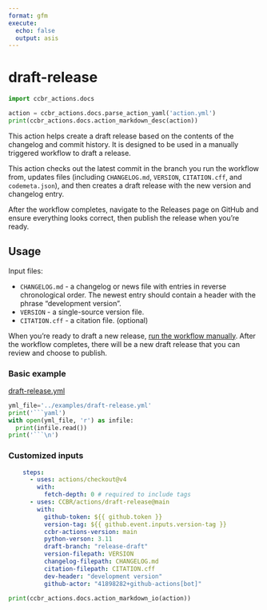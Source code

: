 ```yaml
---
format: gfm
execute:
  echo: false
  output: asis
---
```


# draft-release

```python
import ccbr_actions.docs

action = ccbr_actions.docs.parse_action_yaml('action.yml')
print(ccbr_actions.docs.action_markdown_desc(action))
```

This action helps create a draft release based on the contents of the changelog and commit history.
It is designed to be used in a manually triggered workflow to draft a release.

This action checks out the latest commit in the branch you run the workflow from,
updates files (including `CHANGELOG.md`, `VERSION`, `CITATION.cff`, and `codemeta.json`),
and then creates a draft release with the new version and changelog entry.

After the workflow completes, navigate to the Releases page on GitHub and ensure
everything looks correct, then publish the release when you're ready.

## Usage

Input files:

- `CHANGELOG.md` - a changelog or news file with entries in reverse chronological order. The newest entry should contain a header with the phrase “development version”.
- `VERSION` - a single-source version file.
- `CITATION.cff` - a citation file. (optional)

When you're ready to draft a new release,
[run the workflow manually](https://docs.github.com/en/actions/managing-workflow-runs-and-deployments/managing-workflow-runs/manually-running-a-workflow). After the workflow completes, there will be a new draft release that you can review and choose to publish.

### Basic example

[draft-release.yml](/examples/draft-release.yml)


```python
yml_file='../examples/draft-release.yml'
print('```yaml')
with open(yml_file, 'r') as infile:
  print(infile.read())
print('```\n')
```


### Customized inputs

```yaml
    steps:
      - uses: actions/checkout@v4
        with:
          fetch-depth: 0 # required to include tags
      - uses: CCBR/actions/draft-release@main
        with:
          github-token: ${{ github.token }}
          version-tag: ${{ github.event.inputs.version-tag }}
          ccbr-actions-version: main
          python-verson: 3.11
          draft-branch: "release-draft"
          version-filepath: VERSION
          changelog-filepath: CHANGELOG.md
          citation-filepath: CITATION.cff
          dev-header: "development version"
          github-actor: "41898282+github-actions[bot]"
```

```python
print(ccbr_actions.docs.action_markdown_io(action))
```
